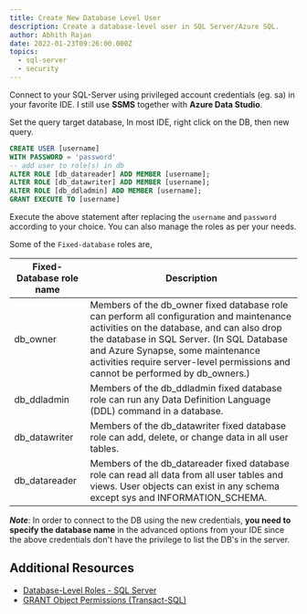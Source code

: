 ```yaml
---
title: Create New Database Level User
description: Create a database-level user in SQL Server/Azure SQL.
author: Abhith Rajan
date: 2022-01-23T09:26:00.000Z
topics:
  - sql-server
  - security
---
```


Connect to your SQL-Server using privileged account credentials (eg. sa) in your favorite IDE.
I still use **SSMS** together with **Azure Data Studio**.

Set the query target database, In most IDE, right click on the DB, then new query.

```sql
CREATE USER [username]
WITH PASSWORD = 'password'
-- add user to role(s) in db
ALTER ROLE [db_datareader] ADD MEMBER [username];
ALTER ROLE [db_datawriter] ADD MEMBER [username];
ALTER ROLE [db_ddladmin] ADD MEMBER [username];
GRANT EXECUTE TO [username]
```

Execute the above statement after replacing the `username` and `password` according to your choice.
You can also manage the roles as per your needs.

Some of the `Fixed-database` roles are,

| Fixed-Database role name | Description                                                                                                                                                                                                                                                                                                 |
| ------------------------ | ----------------------------------------------------------------------------------------------------------------------------------------------------------------------------------------------------------------------------------------------------------------------------------------------------------- |
| db_owner                 | Members of the db_owner fixed database role can perform all configuration and maintenance activities on the database, and can also drop the database in SQL Server. (In SQL Database and Azure Synapse, some maintenance activities require server-level permissions and cannot be performed by db_owners.) |
| db_ddladmin              | Members of the db_ddladmin fixed database role can run any Data Definition Language (DDL) command in a database.                                                                                                                                                                                            |
| db_datawriter            | Members of the db_datawriter fixed database role can add, delete, or change data in all user tables.                                                                                                                                                                                                        |
| db_datareader            | Members of the db_datareader fixed database role can read all data from all user tables and views. User objects can exist in any schema except sys and INFORMATION_SCHEMA.                                                                                                                                  |

**_Note_**: In order to connect to the DB using the new credentials, **you need to specify the database name** in the advanced options from your IDE since the above credentials don't have the privilege to list the DB's in the server.

## Additional Resources

- [Database-Level Roles - SQL Server](https://docs.microsoft.com/en-us/sql/relational-databases/security/authentication-access/database-level-roles)
- [GRANT Object Permissions (Transact-SQL)](https://docs.microsoft.com/en-us/sql/t-sql/statements/grant-object-permissions-transact-sql)
